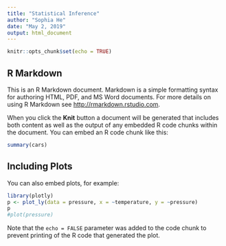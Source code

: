 ```yaml
---
title: "Statistical Inference"
author: "Sophia He"
date: "May 2, 2019"
output: html_document
---
```


```r
knitr::opts_chunk$set(echo = TRUE)
```

## R Markdown

This is an R Markdown document. Markdown is a simple formatting syntax for authoring HTML, PDF, and MS Word documents. For more details on using R Markdown see <http://rmarkdown.rstudio.com>.

When you click the **Knit** button a document will be generated that includes both content as well as the output of any embedded R code chunks within the document. You can embed an R code chunk like this:

```r
summary(cars)
```

## Including Plots

You can also embed plots, for example:

```r
library(plotly)
p <- plot_ly(data = pressure, x = ~temperature, y = ~pressure)
p
#plot(pressure)
```

Note that the `echo = FALSE` parameter was added to the code chunk to prevent printing of the R code that generated the plot.
